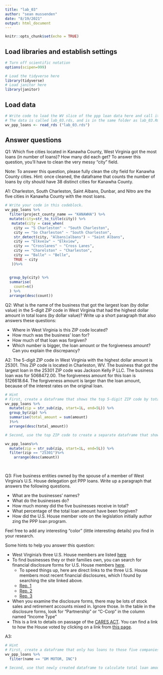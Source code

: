 ```yaml
---
title: "lab_03"
author: "sean mussenden"
date: "8/19/2021"
output: html_document
---
```


```r
knitr::opts_chunk$set(echo = TRUE)
```

## Load libraries and establish settings
```r
# Turn off scientific notation
options(scipen=999)

# Load the tidyverse here
library(tidyverse)
# Load janitor here
library(janitor)
```

## Load data
```r
# Write code to load the WV slice of the ppp loan data here and call it wv_ppp_loans.
# The data is called lab_03.rds, and is in the same folder as lab_03.Rmd (this data notebook)
wv_ppp_loans <- read_rds ("lab_03.rds")

```

## Answer questions

Q1: Which five cities located in Kanawha County, West Virginia got the most loans (in number of loans)? How many did each get? To answer this question, you'll have to clean the very messy "city" field.

Note: To answer this question, please fully clean the city field for Kanawha County cities. Hint: once cleaned, the dataframe that counts the number of loans by city should have 38 distinct cities for Kanawha County.

A1: Charleston, South Charleston, Saint Albans, Dunbar, and Nitro are the five cities in Kanawha County with the most loans.
```r

# Write your code in this codeblock.
wv_ppp_loans %>%
  filter(project_county_name == "KANAWHA") %>%
  mutate(city=str_to_title(city)) %>%
   mutate(city = case_when(
    city == "S Charleston" ~ "South Charleston",
    city == "So Charleston" ~ "South Charleston",
    str_detect(city, "Albans|albans") ~ "Saint Albans",
    city == "Elkveiw" ~ "Elkview",
    city == "Crosslanes" ~ "Cross Lanes",
    city == "Charelston" ~ "Charleston",
    city == "Balle" ~ "Belle",
    TRUE ~ city
   ))%>%
  
  
  group_by(city) %>%
  summarise(
    count=n()
  ) %>%
  arrange(desc(count))

```

Q2: What is the name of the business that got the largest loan (by dollar value) in the 5-digit ZIP code in West Virginia that had the highest dollar amount in total loans (by dollar value)? Write up a short paragraph that also answers these questions:

* Where in West Virginia is this ZIP code located? 
* How much was the business' loan for?
* How much of that loan was forgiven?
* Which number is bigger, the loan amount or the forgiveness amount? Can you explain the discrepancy?

A2: The 5-digit ZIP code in West Virginia with the highest dollar amount is 25301. This ZIP code is located in Charleston, WV. The business that got the largest loan in the 25301 ZIP code was Jackson Kelly P LLC. The business loan was for 5068472.00. The forgiveness amount for this loan is 5126618.64. The forgiveness amount is larger than the loan amount, because of the interest rates on the original loan. 

```r
# Hint
# First, create a dataframe that shows the top 5-digit ZIP code by total dollar amount
wv_ppp_loans %>%
  mutate(zip = str_sub(zip, start=1L, end=5L)) %>%
  group_by(zip) %>% 
  summarise(total_amount = sum(amount)
  )%>%
  arrange(desc(total_amount))

# Second, use the top ZIP code to create a separate dataframe that shows the business with the biggest loan in that ZIP code.

wv_ppp_loans%>%
  mutate(zip = str_sub(zip, start=1L, end=5L)) %>%
  filter(zip == "25301")%>%
    arrange(desc(amount))
  
  
```

Q3: Five business entities owned by the spouse of a member of West Virginia's U.S. House delegation got PPP loans. Write up a paragraph that answers the following questions.   

  * What are the businesses' names?
  * What do the businesses do?
  * How much money did the five businesses receive in total?
  * What percentage of the total loan amount have been forgiven?
  * How did the U.S. House member vote on the legislation initially author zing the PPP loan program.

Feel free to add any interesting "color" (little interesting details) you find in your research.  

Some hints to help you answer this question:

* West Virginia's three U.S. House members are listed [here](https://www.govtrack.us/congress/members/WV#representatives)
* To find businesses they or their families own, you can search for financial disclosure forms for U.S. House members [here](https://disclosures-clerk.house.gov/PublicDisclosure/FinancialDisclosure#Search).
  * To speed things up, here are direct links to the three U.S. House members most recent financial disclosures, which I found by searching the site linked above.
  * [Rep. 1](https://disclosures-clerk.house.gov/public_disc/financial-pdfs/2020/10042042.pdf)
  * [Rep. 2](https://disclosures-clerk.house.gov/public_disc/financial-pdfs/2020/10040330.pdf)
  * [Rep. 3](https://disclosures-clerk.house.gov/public_disc/financial-pdfs/2020/10042734.pdf)
* When you examine the disclosure forms, there may be lots of stock sales and retirement accounts mixed in.  Ignore those. In the table in the disclosure forms, look for "Partnership" or "C-Corp" in the column named "Income Type"
* This is a link to details on passage of the [CARES ACT](https://www.congress.gov/bill/116th-congress/house-bill/748). You can find a link to how the House voted by clicking on a link from [this page](https://www.congress.gov/bill/116th-congress/house-bill/748/actions).

A3:

```r

# Hint
# First, create a dataframe that only has loans to those five companies
wv_ppp_loans %>%
  filter(name == "DM MOTOR, INC")
  
# Second, use that newly created dataframe to calculate total loan amount and percentage forgiven for those companies

```
